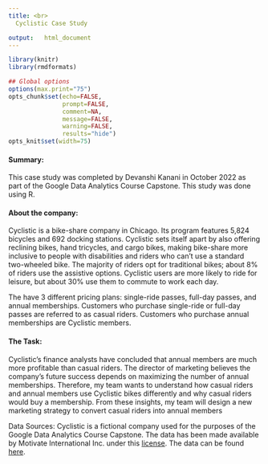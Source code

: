 ```yaml
---
title: <br>
  Cyclistic Case Study

output:   html_document
---
```


```r
library(knitr)
library(rmdformats)

## Global options
options(max.print="75")
opts_chunk$set(echo=FALSE,
               prompt=FALSE,
               comment=NA,
               message=FALSE,
               warning=FALSE, 
               results="hide")
opts_knit$set(width=75)
```

#### Summary:

This case study was completed by Devanshi Kanani in October 2022 as part of the Google Data Analytics Course Capstone. This study was done using R.

#### About the company:

Cyclistic is a bike-share company in Chicago. Its program features 5,824 bicycles and 692 docking stations. Cyclistic sets itself apart by also offering reclining bikes, hand tricycles, and cargo bikes, making bike-share more inclusive to people with disabilities and riders who can't use a standard two-wheeled bike. The majority of riders opt for traditional bikes; about 8% of riders use the assistive options. Cyclistic users are more likely to ride for leisure, but about 30% use them to commute to work each day.

The have 3 different pricing plans: single-ride passes, full-day passes, and annual memberships. Customers who purchase single-ride or full-day passes are referred to as casual riders. Customers who purchase annual memberships are Cyclistic members.

#### The Task:

Cyclistic's finance analysts have concluded that annual members are much more profitable than casual riders. The director of marketing believes the company's future success depends on maximizing the number of annual memberships. Therefore, my team wants to understand how casual riders and annual members use Cyclistic bikes differently and why casual riders would buy a membership. From these insights, my team will design a new marketing strategy to convert casual riders into annual members

Data Sources: Cyclistic is a fictional company used for the purposes of the Google Data Analytics Course Capstone. The data has been made available by Motivate International Inc. under this [license](https://ride.divvybikes.com/data-license-agreement). The data can be found [here](https://divvy-tripdata.s3.amazonaws.com/index.html).
